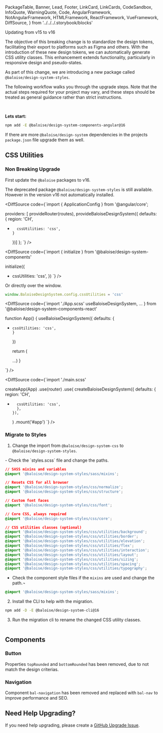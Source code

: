   PackageTable,
  Banner,
  Lead,
  Footer,
  LinkCard,
  LinkCards,
  CodeSandbox,
  InfoQuote,
  WarningQuote,
  Code,
  AngularFramework,
  NotAngularFramework,
  HTMLFramework,
  ReactFramework,
  VueFramework,
  DiffSource,
} from '../../../.storybook/blocks'

<Meta title="Development/Upgrade Guides/Updating to v16" />

<Banner label="Updating to v16" section="Development/Upgrade Guides" />

<Lead>
Updating from v15 to v16

The objective of this breaking change is to standardize the design tokens, facilitating their export to platforms such as
Figma and others. With the introduction of these new design tokens, we can automatically generate CSS utility classes.
This enhancement extends functionality, particularly in responsive design and pseudo-states.

As part of this change, we are introducing a new package called `@baloise/design-system-styles`.

</Lead>

<InfoQuote>

The following workflow walks you through the upgrade steps.
Note that the actual steps required for your project may vary, and these steps should be treated as general guidance
rather than strict instructions.

</InfoQuote>

<AngularFramework>

<br />

**Lets start:**

```bash
npm add -E @baloise/design-system-components-angular@16
```

If there are more `@baloise/design-system` dependencies in the projects `package.json` file upgrade them as well.

</AngularFramework>

## CSS Utilities

### Non Breaking Upgrade

First update the `@baloise` packages to v16.

The deprecated package `@baloise/design-system-styles` is still available. However in the version v16 not automatically installed.

<AngularFramework>

<DiffSource
  code={`import { ApplicationConfig } from '@angular/core';

  providers: [
    provideRouter(routes),
    provideBaloiseDesignSystem({
      defaults: {
        region: 'CH',
+       cssUtilities: 'css',
      }
    })]
};
`}
/>

</AngularFramework>

<HTMLFramework>

<DiffSource
  code={`import { initialize } from '@baloise/design-system-components'

initialize({

- cssUtilities: 'css',
  })
  `}
  />

Or directly over the window.

```js
window.BaloiseDesignSystem.config.cssUtilities = 'css'
```

</HTMLFramework>

<ReactFramework>

<DiffSource
  code={`import './App.scss'
  useBaloiseDesignSystem,
  ...
} from '@baloise/design-system-components-react'

function App() {
useBaloiseDesignSystem({
defaults: {

-     cssUtilities: 'css',
      }

  })

  return (

  <BalApp className="has-sticky-footer">...</BalApp>) }

`}
/>

</ReactFramework>

<VueFramework>

<DiffSource
  code={`import './main.scss'


createApp(App)
.use(router)
.use(
createBaloiseDesignSystem({
defaults: {
region: 'CH',

-       cssUtilities: 'css',
        },
      }),
  )
  .mount('#app')
  `}
  />

</VueFramework>

### Migrate to Styles

1. Change the import from `@baloise/design-system-css` to `@baloise/design-system-styles`.

<AngularFramework>
- Check the `styles.scss` file and change the paths.

```css
// SASS mixins and variables
@import '@baloise/design-system-styles/sass/mixins';

// Resets CSS for all browser
@import '@baloise/design-system-styles/css/normalize';
@import '@baloise/design-system-styles/css/structure';

// Custom font faces
@import '@baloise/design-system-styles/css/font';

// Core CSS, always required
@import '@baloise/design-system-styles/css/core';

// CSS utilities classes (optional)
@import '@baloise/design-system-styles/css/utilities/background';
@import '@baloise/design-system-styles/css/utilities/border';
@import '@baloise/design-system-styles/css/utilities/elevation';
@import '@baloise/design-system-styles/css/utilities/flex';
@import '@baloise/design-system-styles/css/utilities/interaction';
@import '@baloise/design-system-styles/css/utilities/layout';
@import '@baloise/design-system-styles/css/utilities/sizing';
@import '@baloise/design-system-styles/css/utilities/spacing';
@import '@baloise/design-system-styles/css/utilities/typography';
```

- Check the component style files if the `mixins` are used and change the path.¬

```css
@import '@baloise/design-system-styles/sass/mixins';
```
</AngularFramework>

2. Install the CLI to help with the migration.

```bash
npm add -D -E @baloise/design-system-cli@16
```

3. Run the migration cli to rename the changed CSS utility classes.

```bash

```

## Components

### Button

Properties `topRounded` and `bottomRounded` has been removed, due to not match the design criterias.

### Navigation

Component `bal-navigation` has been removed and replaced with `bal-nav` to improve performance and SEO.

## Need Help Upgrading?​

If you need help upgrading, please create a [GitHub Upgrade Issue](https://github.com/baloise/design-system/issues/new/choose).

<Footer />
